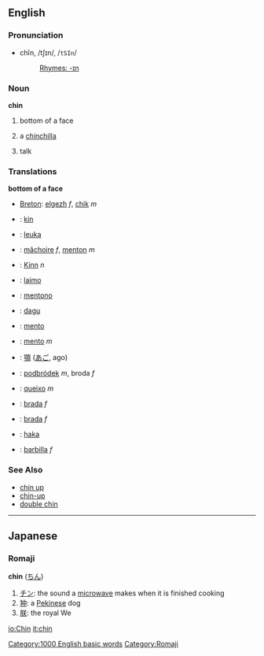== English ==

=== Pronunciation ===

* chĭn, /tʃɪn/, /<tt>tSIn</tt>/
*: [[Rhymes:English:-ɪn|Rhymes: -ɪn]]

=== Noun ===

'''chin'''

# bottom of a face
# {{endearing}} a [[chinchilla]]
# {{US}} {{slang}} talk

=== Translations ===

'''bottom of a face'''

{{top}}
* [[Breton]]: [[elgezh]] ''f'', [[chik]] ''m''
* {{nl}}: [[kin]]
* {{fi}}: [[leuka]]
* {{fr}}: [[mâchoire]] ''f'', [[menton]] ''m''
* {{de}}: [[Kinn]] ''n''
* {{gr}}: [[laimo]]
* {{io}}: [[mentono]]
* {{id}}: [[dagu]]
{{mid}}
* {{ia}}: [[mento]]
* {{it}}: [[mento]] ''m''
* {{ja}}: [[顎]] ([[あご]], ago)
* {{pl}}: [[podbródek]] ''m'', broda ''f''
* {{pt}}: [[queixo]] ''m''
* {{sk}}: [[brada#Slovak|brada]] ''f''
* {{sl}}: [[brada]] ''f''
* {{sv}}: [[haka]]
* {{es}}: [[barbilla]] ''f''
{{bottom}}

===See Also===
*[[chin up]]
*[[chin-up]]
*[[double chin]]
[[Category:1000 English basic words]]

----
==Japanese==
===Romaji===
[[Category:Romaji]]
'''chin''' ([[ちん]])
#[[チン]]: the sound a [[microwave]] makes when it is finished cooking
#[[狆]]: a [[Pekinese]] dog
#[[朕]]: the royal We

[[io:Chin]]
[[it:chin]]